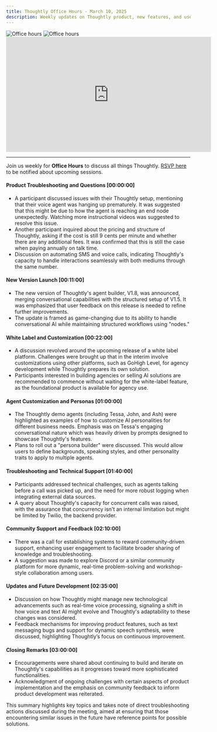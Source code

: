 ```yaml
---
title: Thoughtly Office Hours - March 10, 2025
description: Weekly updates on Thoughtly product, new features, and user feedback
---
```


<img className="block dark:hidden mb-8" src="/images/misc/office-hours-light.svg" alt="Office hours" />
<img className="hidden dark:block mb-8" src="/images/misc/office-hours-dark.svg" alt="Office hours" />

<Frame caption="Thoughtly Office Hours - March 10, 2025">
	<iframe width="560" height="315" src="https://drive.google.com/file/d/1xVVNbQ-gPCsEKxamm4k5U4ZyxoTexvX8/preview" title="Video player" frameborder="0" allow="accelerometer; autoplay; clipboard-write; encrypted-media; gyroscope; picture-in-picture; web-share" referrerpolicy="strict-origin-when-cross-origin" allowfullscreen></iframe>
</Frame>

---

Join us weekly for **Office Hours** to discuss all things Thoughtly. [RSVP here](https://thoughtly.com/office-hours) to be notified about upcoming sessions.

#### Product Troubleshooting and Questions [00:00:00]

- A participant discussed issues with their Thoughtly setup, mentioning that their voice agent was hanging up prematurely. It was suggested that this might be due to how the agent is reaching an end node unexpectedly. Watching more instructional videos was suggested to resolve this issue.
- Another participant inquired about the pricing and structure of Thoughtly, asking if the cost is still 9 cents per minute and whether there are any additional fees. It was confirmed that this is still the case when paying annually on talk time.
- Discussion on automating SMS and voice calls, indicating Thoughtly's capacity to handle interactions seamlessly with both mediums through the same number.

#### New Version Launch [00:11:00]

- The new version of Thoughtly's agent builder, V1.8, was announced, merging conversational capabilities with the structured setup of V1.5. It was emphasized that user feedback on this release is needed to refine further improvements.
- The update is framed as game-changing due to its ability to handle conversational AI while maintaining structured workflows using "nodes."

#### White Label and Customization [00:22:00]

- A discussion revolved around the upcoming release of a white label platform. Challenges were brought up that in the interim involve customizations using other platforms, such as GoHigh Level, for agency development while Thoughtly prepares its own solution.
- Participants interested in building agencies or selling AI solutions are recommended to commence without waiting for the white-label feature, as the foundational product is available for agency use.

#### Agent Customization and Personas [01:00:00]

- The Thoughtly demo agents (including Tessa, John, and Ash) were highlighted as examples of how to customize AI personalities for different business needs. Emphasis was on Tessa's engaging conversational nature which was heavily driven by prompts designed to showcase Thoughtly's features.
- Plans to roll out a "persona builder" were discussed. This would allow users to define backgrounds, speaking styles, and other personality traits to apply to multiple agents.

#### Troubleshooting and Technical Support [01:40:00]

- Participants addressed technical challenges, such as agents talking before a call was picked up, and the need for more robust logging when integrating external data sources.
- A query about Thoughtly's capacity for concurrent calls was raised, with the assurance that concurrency isn't an internal limitation but might be limited by Twilio, the backend provider.

#### Community Support and Feedback [02:10:00]

- There was a call for establishing systems to reward community-driven support, enhancing user engagement to facilitate broader sharing of knowledge and troubleshooting.
- A suggestion was made to explore Discord or a similar community platform for more dynamic, real-time problem-solving and workshop-style collaboration among users.

#### Updates and Future Development [02:35:00]

- Discussion on how Thoughtly might manage new technological advancements such as real-time voice processing, signaling a shift in how voice and text AI might evolve and Thoughtly's adaptability to these changes was considered.
- Feedback mechanisms for improving product features, such as text messaging bugs and support for dynamic speech synthesis, were discussed, highlighting Thoughtly’s focus on continuous improvement.

#### Closing Remarks [03:00:00]

- Encouragements were shared about continuing to build and iterate on Thoughtly's capabilities as it progresses toward more sophisticated functionalities.
- Acknowledgment of ongoing challenges with certain aspects of product implementation and the emphasis on community feedback to inform product development was reiterated. 

This summary highlights key topics and takes note of direct troubleshooting actions discussed during the meeting, aimed at ensuring that those encountering similar issues in the future have reference points for possible solutions.


<NextSection
    title="Get Started"
    icon="rocket"
    href="https://auth.thought.ly/signup"
    description="Sign up for a free account and start building your Voice Agent today ->"
/>

